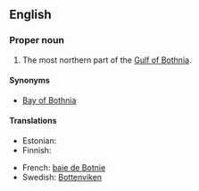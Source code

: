 ==English==

===Proper noun===
{{en-proper noun}}

# The most northern part of the [[Gulf of Bothnia]].

====Synonyms====
* [[Bay of Bothnia]]

====Translations====
{{trans-top|northern part of the Gulf of Bothnia}}
* Estonian: {{t-|et|Perämeri}}
* Finnish: {{t-|fi|Perämeri}}
{{trans-mid}}
* French: [[baie de Botnie]] {{f}}
* Swedish: [[Bottenviken]]
{{trans-bottom}}